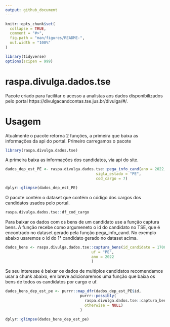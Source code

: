 ---
output: github_document
---

<!-- README.md is generated from README.Rmd. Please edit that file -->

```{r, include = FALSE}
knitr::opts_chunk$set(
  collapse = TRUE,
  comment = "#>",
  fig.path = "man/figures/README-",
  out.width = "100%"
)
```


```{r, echo=FALSE, message=FALSE}
library(tidyverse)
options(scipen = 999)
```

# raspa.divulga.dados.tse

Pacote criado para facilitar o acesso a analistas aos dados disponibilizados pelo portal https://divulgacandcontas.tse.jus.br/divulga/#/.

# Usagem

Atualmente o pacote retorna 2 funções, a primeira que baixa as informações da api do portal. Primeiro carregamos o pacote
```{r}
library(raspa.divulga.dados.tse)
```

A primeira baixa as informações dos candidatos, via api do site.

```{r, eval= FALSE}
dados_dep_est_PE <- raspa.divulga.dados.tse::pega_info_cand(ano = 2022,
                                        sigla_estado = "PE",
                                        cod_cargo = 7)
```


```{r}
dplyr::glimpse(dados_dep_est_PE)
```

O pacote contém o dataset que contém o código dos cargos dos candidatos usados pelo portal.

```{r}
raspa.divulga.dados.tse::df_cod_cargo
```

Para baixar os dados com os bens de um candidato use a função captura bens. A função recebe como argumeneto o id do candidato no TSE, que é encontrado no dataset gerado pela função pega_info_cand. No exemplo abaixo usaremos o id do 1° candidato gerado no dataset acima.

```{r,eval= FALSE}
dados_bens <- raspa.divulga.dados.tse::captura_bens(id_candidato = 170001722253,
                                      uf = "PE",
                                      ano = 2022
                                      )
```


Se seu interesse é baixar os dados de multiplos candidatos recomendamos usar a chunk abaixo, em breve adicionaremos uma função que baixa os bens de todos os candidatos por cargo e uf.

```{r, eval=FALSE}
dados_bens_dep_est_pe <- purrr::map_dfr(dados_dep_est_PE$id,
                                 purrr::possibly(
                                   raspa.divulga.dados.tse::captura_bens,
                                   otherwise = NULL)
                                 )
```


```{r}
dplyr::glimpse(dados_bens_dep_est_pe)
```

